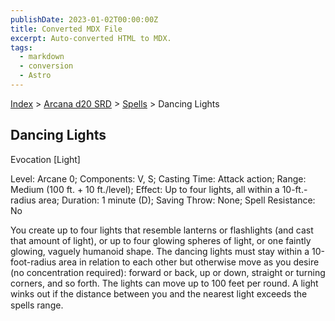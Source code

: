 ```yaml
---
publishDate: 2023-01-02T00:00:00Z
title: Converted MDX File
excerpt: Auto-converted HTML to MDX.
tags:
  - markdown
  - conversion
  - Astro
---
```


[Index](-index) > [Arcana d20 SRD](arcana-d20-srd-index) > [Spells](arcana-d20-srd-spells-index) > Dancing Lights

## Dancing Lights

Evocation [Light]

Level: Arcane 0; Components: V, S; Casting Time: Attack action; Range: Medium (100 ft. + 10 ft./level); Effect: Up to four lights, all within a 10-ft.-radius area; Duration: 1 minute (D); Saving Throw: None; Spell Resistance: No

You create up to four lights that resemble lanterns or flashlights (and cast that amount of light), or up to four glowing spheres of light, or one faintly glowing, vaguely humanoid shape. The dancing lights must stay within a 10-foot-radius area in relation to each other but otherwise move as you desire (no concentration required): forward or back, up or down, straight or turning corners, and so forth. The lights can move up to 100 feet per round. A light winks out if the distance between you and the nearest light exceeds the spells range.
